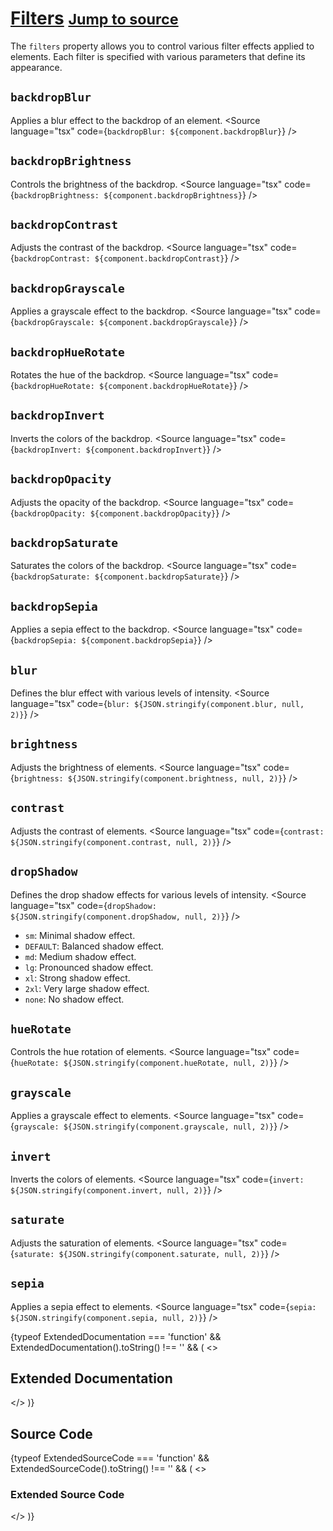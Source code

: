 
<Meta title="Tailwind/Theme/Filters" />

# [Filters](https://tailwindcss.com/docs/filter) <small className='text-xs'>[Jump to source](#source-code)</small>
The `filters` property allows you to control various filter effects applied to elements. Each filter is specified with various parameters that define its appearance.

## `backdropBlur`
Applies a blur effect to the backdrop of an element.
<Source language="tsx" code={`backdropBlur: ${component.backdropBlur}`} />

## `backdropBrightness`
Controls the brightness of the backdrop.
<Source language="tsx" code={`backdropBrightness: ${component.backdropBrightness}`} />

## `backdropContrast`
Adjusts the contrast of the backdrop.
<Source language="tsx" code={`backdropContrast: ${component.backdropContrast}`} />

## `backdropGrayscale`
Applies a grayscale effect to the backdrop.
<Source language="tsx" code={`backdropGrayscale: ${component.backdropGrayscale}`} />

## `backdropHueRotate`
Rotates the hue of the backdrop.
<Source language="tsx" code={`backdropHueRotate: ${component.backdropHueRotate}`} />

## `backdropInvert`
Inverts the colors of the backdrop.
<Source language="tsx" code={`backdropInvert: ${component.backdropInvert}`} />

## `backdropOpacity`
Adjusts the opacity of the backdrop.
<Source language="tsx" code={`backdropOpacity: ${component.backdropOpacity}`} />

## `backdropSaturate`
Saturates the colors of the backdrop.
<Source language="tsx" code={`backdropSaturate: ${component.backdropSaturate}`} />

## `backdropSepia`
Applies a sepia effect to the backdrop.
<Source language="tsx" code={`backdropSepia: ${component.backdropSepia}`} />

## `blur`
Defines the blur effect with various levels of intensity.
<Source language="tsx" code={`blur: ${JSON.stringify(component.blur, null, 2)}`} />

## `brightness`
Adjusts the brightness of elements.
<Source language="tsx" code={`brightness: ${JSON.stringify(component.brightness, null, 2)}`} />

## `contrast`
Adjusts the contrast of elements.
<Source language="tsx" code={`contrast: ${JSON.stringify(component.contrast, null, 2)}`} />

## `dropShadow`
Defines the drop shadow effects for various levels of intensity.
<Source language="tsx" code={`dropShadow: ${JSON.stringify(component.dropShadow, null, 2)}`} />
- `sm`: Minimal shadow effect.
- `DEFAULT`: Balanced shadow effect.
- `md`: Medium shadow effect.
- `lg`: Pronounced shadow effect.
- `xl`: Strong shadow effect.
- `2xl`: Very large shadow effect.
- `none`: No shadow effect.

## `hueRotate`
Controls the hue rotation of elements.
<Source language="tsx" code={`hueRotate: ${JSON.stringify(component.hueRotate, null, 2)}`} />

## `grayscale`
Applies a grayscale effect to elements.
<Source language="tsx" code={`grayscale: ${JSON.stringify(component.grayscale, null, 2)}`} />

## `invert`
Inverts the colors of elements.
<Source language="tsx" code={`invert: ${JSON.stringify(component.invert, null, 2)}`} />

## `saturate`
Adjusts the saturation of elements.
<Source language="tsx" code={`saturate: ${JSON.stringify(component.saturate, null, 2)}`} />

## `sepia`
Applies a sepia effect to elements.
<Source language="tsx" code={`sepia: ${JSON.stringify(component.sepia, null, 2)}`} />

{typeof ExtendedDocumentation === 'function' && ExtendedDocumentation().toString() !== '' && (
  <>
    <h2>Extended Documentation</h2>
    <ExtendedDocumentation />
  </>
)}

## Source Code
<Source language="js" code={componentRaw} />

{typeof ExtendedSourceCode === 'function' && ExtendedSourceCode().toString() !== '' && (
  <>
    <h3>Extended Source Code</h3>
    <ExtendedSourceCode />
  </>
)}
